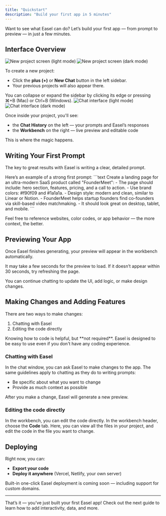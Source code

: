 ```yaml
---
title: "Quickstart"
description: "Build your first app in 5 minutes"
---
```


Want to see what Easel can do? Let’s build your first app — from prompt to preview — in just a few minutes.


## Interface Overview

<Frame caption="Easel's 'New Project' screen. Your existing projects appear in the sidebar.">
  <img src="/images/quickstart/overview-example-1.png" alt="New project screen (light mode)" className="block dark:hidden rounded-xl border" />
  <img src="/images/quickstart/overview-example-1-dark.png" alt="New project screen (dark mode)" className="hidden dark:block rounded-xl border border-gray-500/50" />
</Frame>

To create a new project:
- Click the **plus (+)** or **New Chat** button in the left sidebar.
- Your previous projects will also appear there.

<Tip>
You can collapse or expand the sidebar by clicking its edge or pressing <span className="inline-block font-mono bg-gray-500/10 px-1 rounded-md">⌘+B</span> (Mac) or <span className="inline-block font-mono bg-gray-500/10 px-1 rounded-md">Ctrl+B</span> (Windows).
</Tip>


<Frame caption="Easel's chat interface: messages on the left, your app on the right.">
  <img src="/images/quickstart/chat-example-1.png" alt="Chat interface (light mode)" className="block dark:hidden rounded-xl border" />
  <img src="/images/quickstart/chat-example-1-dark.png" alt="Chat interface (dark mode)" className="hidden dark:block rounded-xl border border-gray-500/50" />
</Frame>

Once inside your project, you'll see:
- the **Chat History** on the left — your prompts and Easel’s responses
- the **Workbench** on the right — live preview and editable code

This is where the magic happens.


## Writing Your First Prompt

The key to great results with Easel is writing a clear, detailed prompt.  

<Tip>
Here’s an example of a strong first prompt:
```text
Create a landing page for an ultra-modern SaaS product called "FounderMeet":
- The page should include: hero section, features, pricing, and a call to action.
- Use brand colors: #f90f09 and #1a1a1a.
- Design style: modern and clean, similar to Linear or Notion.
- FounderMeet helps startup founders find co-founders via skill-based video matchmaking.
- It should look great on desktop, tablet, and mobile.
```

</Tip>

Feel free to reference websites, color codes, or app behavior — the more context, the better.


## Previewing Your App

Once Easel finishes generating, your preview will appear in the workbench automatically.

<Info>
It may take a few seconds for the preview to load.  
If it doesn’t appear within 30 seconds, try refreshing the page.
</Info>

You can continue chatting to update the UI, add logic, or make design changes.

## Making Changes and Adding Features

There are two ways to make changes:

1. Chatting with Easel
2. Editing the code directly

<Warning>
Knowing how to code is helpful, but **not required**. Easel is designed to be easy to use even if you don't have any coding experience.
</Warning>

### Chatting with Easel

In the chat window, you can ask Easel to make changes to the app. The same guidelines apply to chatting as they do to writing prompts:

- Be specific about what you want to change
- Provide as much context as possible

After you make a change, Easel will generate a new preview.

### Editing the code directly

In the workbench, you can edit the code directly. In the workbench header, choose the **Code** tab. Here, you can view all the files in your project, and edit the code in the file you want to change.

## Deploying

Right now, you can:

* **Export your code**
* **Deploy it anywhere** (Vercel, Netlify, your own server)

<Note>
Built-in one-click Easel deployment is coming soon — including support for custom domains.
</Note>

---

That’s it — you’ve just built your first Easel app!
Check out the next guide to learn how to add interactivity, data, and more.
